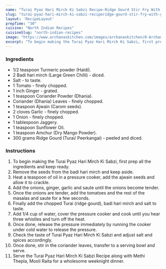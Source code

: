 ---
name: "Turai Pyaz Hari Mirch Ki Sabzi Recipe-Ridge Gourd Stir Fry With Green Chili And Onions"
slug: "turai-pyaz-hari-mirch-ki-sabzi-reciperidge-gourd-stir-fry-with-green-chili-and-onions"
layout: 'RecipeLayout'
prepTime: "30"
cuisine: "North Indian Recipes"
cuisineSlug: "north-indian-recipes"
image: "https://www.archanaskitchen.com/images/archanaskitchen/0-Archanas-Kitchen-Recipes/2016/1-Archana/Turai_Pyaz_Hari_Mirch_Ki_Sabzi_Recipe_Ridge_Gourd-1.jpg"
excerpt: "To begin making the Turai Pyaz Hari Mirch Ki Sabzi, first prep all the ingredients and keep ready"
---

### Ingredients

- 1/2 teaspoon Turmeric powder (Haldi).
- 2 Badi hari mirch (Large Green Chilli) - diced.
- Salt - to taste.
- 1 Tomato - finely chopped.
- 1 inch Ginger - grated.
- 1 teaspoon Coriander Powder (Dhania).
- Coriander (Dhania) Leaves - finely chopped.
- 1 teaspoon Ajwain (Carom seeds).
- 2 cloves Garlic - finely chopped.
- 1 Onion - finely chopped.
- 1 tablespoon Jaggery.
- 1 teaspoon Sunflower Oil.
- 1 teaspoon Amchur (Dry Mango Powder).
- 300 grams Ridge Gourd (Turai/ Peerkangai) - peeled and diced.

### Instructions

1. To begin making the Turai Pyaz Hari Mirch Ki Sabzi, first prep all the ingredients and keep ready.
1. Remove the seeds from the badi hari mirch and keep aside.
1. Heat a teaspoon of oil in a pressure cooker, add the ajwain seeds and allow it to crackle.
1. Add the onions, ginger, garlic and saute until the onions become tender.
1. Once the onions are tender, add the tomatoes and the rest of the masalas and saute for a few seconds.
1. Finally add the chopped Turai (ridge gourd), badi hari mirch and salt to taste.
1. Add 1/4 cup of water, cover the pressure cooker and cook until you hear three whistles and turn off the heat.
1. Once done, release the pressure immediately by running the cooker under cold water to release the pressure.
1. Check the taste of Turai Pyaz Hari Mirch Ki Sabzi and adjust salt and spices accordingly.
1. Once done, stir in the coriander leaves, transfer to a serving bowl and serve.
1. Serve the Turai Pyaz Hari Mirch Ki Sabzi Recipe along with Methi Thepla, Mooli Raita for a wholesome weeknight dinner.
